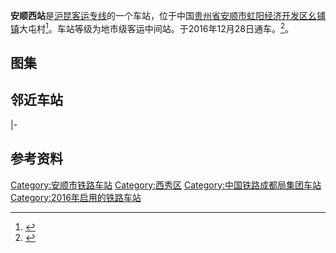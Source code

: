 {{Infobox China railway station
|车站名称 = 安顺西站
|图片 = West Anshun Railway Station 20190418-1.jpg
|图片介绍 = 车站站房
|eng_name = Anshunxi Railway Station
|车站代码 = 65505<ref>{{cite web|url=http://hyfw.12306.cn/hyinfo/action/FwcszsAction_index?type=1|title=营业站服务信息查询|publisher=[[中国铁路客户服务中心|中国铁路客户服务中心]]|accessdate=2017-06-06|archive-date=2016-11-06|archive-url=https://web.archive.org/web/20161106075157/http://hyfw.12306.cn/hyinfo/action/FwcszsAction_index?type=1|dead-url=no}}</ref>
|电报码 = ASE
|拼音码 = ASX
|始建时间 = 2013年
|开通运营 = 2016年12月28日
|车站位置 = [[贵州省|贵州省]][[安顺市|安顺市]][[虹阳经济开发区|虹阳经济开发区]][[幺铺镇|幺铺镇]]大屯村
|坐标 = {{coord|26|12|5.08|N|105|52|21.72|E|display=inline,title}}
|归属 = [[成都铁路局|成都铁路局]][[贵阳车务段|贵阳车务段]]<ref>{{cite news|author=吴迪; 洪英杰|url=http://www.qnz.com.cn/news/newsshow-31903.shtml|title=“超级铁路”沪昆客专贵州西段今天正式开始售票|publisher=多彩贵州网|date=2016-12-26|accessdate=2017-02-23|quote=贵安高铁站属于贵阳火车站管辖、其余5个站(平坝南、安顺西、普安、关岭、盘州)属于贵阳车务段管辖|deadurl=yes|archiveurl=https://web.archive.org/web/20170223211844/http://www.qnz.com.cn/news/newsshow-31903.shtml|archivedate=2017-02-23}}</ref><ref>{{cite web|url=http://www.cqgyzy.com/index.php?m=content&c=index&a=show&catid=288&id=7362|title=学院老师慰问贵阳车务段铁路专业社会实践活动学生|publisher=重庆公共运输职业学院|date=2017-01-18|accessdate=2017-02-23|quote=此次，学院一行人员奔赴贵阳车务段的8个站点，包括平坝南站、安顺站、安顺西站、织金站、纳雍站、盘州站、普安站和关岭站。|archive-date=2017-02-23|archive-url=https://web.archive.org/web/20170223211447/http://www.cqgyzy.com/index.php?m=content&c=index&a=show&catid=288&id=7362|dead-url=no}}</ref>
|线路 = [[沪昆客运专线|沪昆客运专线]]<br />[[安六城际铁路|安六城际铁路]]
|车站等级 = 
|月台数目 = 
|站台面 =  
|股道数目 = 
}}
'''安顺西站'''是[[沪昆客运专线|沪昆客运专线]]的一个车站，位于中国[[贵州省|贵州省]][[安顺市|安顺市]][[虹阳经济开发区|虹阳经济开发区]][[幺铺镇|幺铺镇]]大屯村<ref>{{cite news|title=沪昆高铁安顺西站开工|url=http://news.gaotie.cn/jianshe/2014-06-21/166767.html|accessdate=2015-04-05|archive-date=2015-04-13|archive-url=https://web.archive.org/web/20150413153210/http://news.gaotie.cn/jianshe/2014-06-21/166767.html|dead-url=no}}</ref>。车站等级为地市级客运中间站。于2016年12月28日通车。<ref>{{cite news|title=黄果树瀑布“挂”上安顺西站|url=http://gzdsb.gog.com.cn/system/2014/06/20/013603478.shtml|deadurl=yes|archiveurl=https://web.archive.org/web/20151127050338/http://gzdsb.gog.com.cn/system/2014/06/20/013603478.shtml|archivedate=2015-11-27|accessdate=2015-04-05}}</ref>。

== 图集 ==
{{Gallery
|title=
|footer=
|width=180
|height=
|lines=1
|File:West_Anshun_Railway_Station_20190418-2.jpg|安顺西站站台
|File:West_Anshun_Railway_Station_20190418-4.jpg|安顺西站站台
|File:West_Anshun_Railway_Station_20190418-5.jpg|安顺西站站台
}}


==邻近车站==
{{start rail box|[[中国铁路|中国铁路]]}}
{{s-inop|[[平坝南站|平坝南站]]|[[上海虹橋站|上海虹桥]]方向}}
{{s-line|[[沪昆高速铁路|沪昆高速铁路]]<br />← 46km 安顺西站 45km →}}
{{s-inop|[[关岭站|关岭站]]|[[昆明南站|昆明南]]方向}}
|-
{{terminus}}
{{s-line|[[安六高速铁路|安六高速铁路]]<br />{{0}}{{0}} {{0}}{{0}}{{0}}{{0}} 安顺西站 20km →}}
{{s-inop|[[黄桶北站|黄桶北站]]|{{站|六盘水}}方向}}
{{s-end}}

==参考资料==
{{reflist}}
{{沪昆客运专线}}
{{安六铁路}}
[[Category:安顺市铁路车站|Category:安顺市铁路车站]]
[[Category:西秀区|Category:西秀区]]
[[Category:中国铁路成都局集团车站|Category:中国铁路成都局集团车站]]
[[Category:2016年启用的铁路车站|Category:2016年启用的铁路车站]]